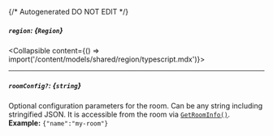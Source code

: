 {/* Autogenerated DO NOT EDIT  */}

##### `region`: *{`Region`}*
<Collapsible content={() => import('/content/models/shared/region/typescript.mdx')}>
</Collapsible>

---
##### `roomConfig?`: *{`string`}*
Optional configuration parameters for the room. Can be any string including stringified JSON. It is accessible from the room via [`GetRoomInfo()`](https://hathora.dev/api\#tag/RoomV2/operation/GetRoomInfo).
<br/>
**Example:** `{"name":"my-room"}`

